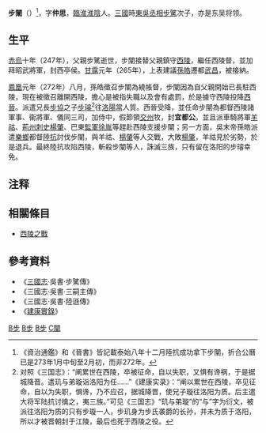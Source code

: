 '''步闡'''（{{bd|？||273年|catIdx=B步}}）<ref>《資治通鑑》和《晉書》皆記載泰始八年十二月陸抗成功拿下步闡，折合公曆已是273年1月中旬至2月初，而非272年。</ref>，字'''仲思'''，[[臨淮|臨淮]][[淮陰|淮陰]]人。[[三國|三國]]時[[孙吴|東吳]][[丞相|丞相]][[步騭|步騭]]次子，亦是东吴将领。

==生平==
[[赤烏|赤烏]]十年（247年），父親步騭逝世，步闡接替父親鎮守[[西陵|西陵]]，繼任西陵督，並加拜昭武將軍，封西亭侯。[[甘露|甘露]]元年（265年），上表建議[[孫皓|孫皓]]遷都[[鄂州|武昌]]，被接納。

{{main|西陵之戰}}
[[鳳凰|鳳凰]]元年（272年）八月，孫皓徵召步闡為繞帳督，步闡因為自父親開始已長駐西陵，現在被徵召離開西陵，擔心是被指失職以及會有處罰，於是據守西陵投降[[西晉|西晉]]。派遣兄長[[步協|步協]]之子[[步璿|步璿]]<ref>对照《三国志》：“阐累世在西陵，卒被征命，自以失职，又惧有谗祸，于是据城降晋。遣玑与弟璇诣洛阳为任……”《建康实录》：“阐以累世在西陵，卒见征命，自以为失职，惧谗，乃不应召，据城降晋，使兄子璇往洛阳为质。后主遣大将军陆抗讨擒之，夷三族。”可见《三国志》“玑与弟璇”的“与”字为衍文，被派往洛阳为质的只有步璇一人，步玑身为步氏袭爵的长孙，并未为质于洛阳，所以才被晋朝封于江陵，最后也死于西陵之役。</ref>往[[洛陽|洛陽]]當人質。西晉受降，並任命步闡為都督西陵諸軍事、衞將軍、儀同三司，加侍中，假節領[[交州|交州]]牧，封'''宜都公'''。並且派車騎將軍[[羊祜|羊祜]]、[[荊州|荊州]][[刺史|刺史]][[楊肇|楊肇]]、巴東[[監軍|監軍]][[徐胤|徐胤]]等趕赴西陵支援步闡；另一方面，吳末帝孫皓派遣[[樂鄉|樂鄉]]都督[[陸抗|陸抗]]討伐步闡，與羊祜、[[楊肇|楊肇]]等人交戰，大敗[[楊肇|楊肇]]，羊祜見於劣勢，於是退兵。最終陸抗攻陷西陵，斬殺步闡等人，誅滅三族，只有留在洛阳的步璿幸免。

==注释==
{{reflist}}

==相關條目==
*[[西陵之戰|西陵之戰]]

==參考資料==
*《[[三國志|三國志]]·吳書·步騭傳》
*《三國志·吳書·三嗣主傳》
*《三國志·吳書·陸遜傳》
*《[[建康實錄|建康實錄]]》

{{三國歷史事件|index=BC}}

[[Category:三國軍事人物|B步]]
[[Category:東吳軍事人物|B步]]
[[Category:三國被處決者|B步]]
[[Category:步姓|C闡]]